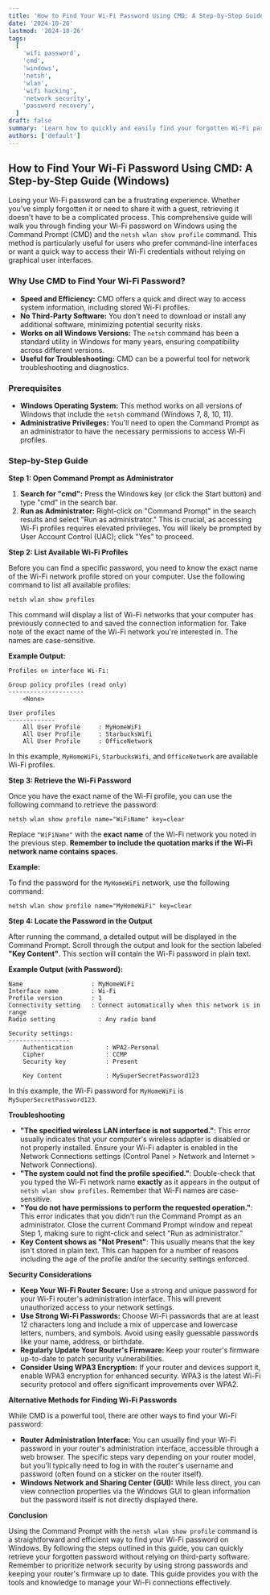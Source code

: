 ```yaml
---
title: 'How to Find Your Wi-Fi Password Using CMD: A Step-by-Step Guide (Windows)'
date: '2024-10-26'
lastmod: '2024-10-26'
tags:
  [
    'wifi password',
    'cmd',
    'windows',
    'netsh',
    'wlan',
    'wifi hacking',
    'network security',
    'password recovery',
  ]
draft: false
summary: 'Learn how to quickly and easily find your forgotten Wi-Fi password on Windows using the Command Prompt (CMD) with the netsh wlan show profile command. This guide provides a step-by-step walkthrough with code examples.'
authors: ['default']
---
```


## How to Find Your Wi-Fi Password Using CMD: A Step-by-Step Guide (Windows)

Losing your Wi-Fi password can be a frustrating experience. Whether you've simply forgotten it or need to share it with a guest, retrieving it doesn't have to be a complicated process. This comprehensive guide will walk you through finding your Wi-Fi password on Windows using the Command Prompt (CMD) and the `netsh wlan show profile` command. This method is particularly useful for users who prefer command-line interfaces or want a quick way to access their Wi-Fi credentials without relying on graphical user interfaces.

### Why Use CMD to Find Your Wi-Fi Password?

- **Speed and Efficiency:** CMD offers a quick and direct way to access system information, including stored Wi-Fi profiles.
- **No Third-Party Software:** You don't need to download or install any additional software, minimizing potential security risks.
- **Works on all Windows Versions:** The `netsh` command has been a standard utility in Windows for many years, ensuring compatibility across different versions.
- **Useful for Troubleshooting:** CMD can be a powerful tool for network troubleshooting and diagnostics.

### Prerequisites

- **Windows Operating System:** This method works on all versions of Windows that include the `netsh` command (Windows 7, 8, 10, 11).
- **Administrative Privileges:** You'll need to open the Command Prompt as an administrator to have the necessary permissions to access Wi-Fi profiles.

### Step-by-Step Guide

**Step 1: Open Command Prompt as Administrator**

1.  **Search for "cmd":** Press the Windows key (or click the Start button) and type "cmd" in the search bar.
2.  **Run as Administrator:** Right-click on "Command Prompt" in the search results and select "Run as administrator." This is crucial, as accessing Wi-Fi profiles requires elevated privileges. You will likely be prompted by User Account Control (UAC); click "Yes" to proceed.

**Step 2: List Available Wi-Fi Profiles**

Before you can find a specific password, you need to know the exact name of the Wi-Fi network profile stored on your computer. Use the following command to list all available profiles:

```plaintext
netsh wlan show profiles
```

This command will display a list of Wi-Fi networks that your computer has previously connected to and saved the connection information for. Take note of the exact name of the Wi-Fi network you're interested in. The names are case-sensitive.

**Example Output:**

```
Profiles on interface Wi-Fi:

Group policy profiles (read only)
---------------------
    <None>

User profiles
-------------
    All User Profile     : MyHomeWiFi
    All User Profile     : StarbucksWifi
    All User Profile     : OfficeNetwork
```

In this example, `MyHomeWiFi`, `StarbucksWifi`, and `OfficeNetwork` are available Wi-Fi profiles.

**Step 3: Retrieve the Wi-Fi Password**

Once you have the exact name of the Wi-Fi profile, you can use the following command to retrieve the password:

```plaintext
netsh wlan show profile name="WiFiName" key=clear
```

Replace `"WiFiName"` with the **exact name** of the Wi-Fi network you noted in the previous step. **Remember to include the quotation marks if the Wi-Fi network name contains spaces.**

**Example:**

To find the password for the `MyHomeWiFi` network, use the following command:

```plaintext
netsh wlan show profile name="MyHomeWiFi" key=clear
```

**Step 4: Locate the Password in the Output**

After running the command, a detailed output will be displayed in the Command Prompt. Scroll through the output and look for the section labeled **"Key Content"**. This section will contain the Wi-Fi password in plain text.

**Example Output (with Password):**

```
Name                   : MyHomeWiFi
Interface name         : Wi-Fi
Profile version        : 1
Connectivity setting   : Connect automatically when this network is in range
Radio setting            : Any radio band

Security settings:
-----------------
    Authentication         : WPA2-Personal
    Cipher                 : CCMP
    Security key           : Present

    Key Content            : MySuperSecretPassword123
```

In this example, the Wi-Fi password for `MyHomeWiFi` is `MySuperSecretPassword123`.

**Troubleshooting**

- **"The specified wireless LAN interface is not supported."**: This error usually indicates that your computer's wireless adapter is disabled or not properly installed. Ensure your Wi-Fi adapter is enabled in the Network Connections settings (Control Panel > Network and Internet > Network Connections).
- **"The system could not find the profile specified."**: Double-check that you typed the Wi-Fi network name **exactly** as it appears in the output of `netsh wlan show profiles`. Remember that Wi-Fi names are case-sensitive.
- **"You do not have permissions to perform the requested operation."**: This error indicates that you didn't run the Command Prompt as an administrator. Close the current Command Prompt window and repeat Step 1, making sure to right-click and select "Run as administrator."
- **Key Content shows as "Not Present"**: This usually means that the key isn't stored in plain text. This can happen for a number of reasons including the age of the profile and/or the security settings enforced.

**Security Considerations**

- **Keep Your Wi-Fi Router Secure:** Use a strong and unique password for your Wi-Fi router's administration interface. This will prevent unauthorized access to your network settings.
- **Use Strong Wi-Fi Passwords:** Choose Wi-Fi passwords that are at least 12 characters long and include a mix of uppercase and lowercase letters, numbers, and symbols. Avoid using easily guessable passwords like your name, address, or birthdate.
- **Regularly Update Your Router's Firmware:** Keep your router's firmware up-to-date to patch security vulnerabilities.
- **Consider Using WPA3 Encryption:** If your router and devices support it, enable WPA3 encryption for enhanced security. WPA3 is the latest Wi-Fi security protocol and offers significant improvements over WPA2.

**Alternative Methods for Finding Wi-Fi Passwords**

While CMD is a powerful tool, there are other ways to find your Wi-Fi password:

- **Router Administration Interface:** You can usually find your Wi-Fi password in your router's administration interface, accessible through a web browser. The specific steps vary depending on your router model, but you'll typically need to log in with the router's username and password (often found on a sticker on the router itself).
- **Windows Network and Sharing Center (GUI):** While less direct, you can view connection properties via the Windows GUI to glean information but the password itself is not directly displayed there.

**Conclusion**

Using the Command Prompt with the `netsh wlan show profile` command is a straightforward and efficient way to find your Wi-Fi password on Windows. By following the steps outlined in this guide, you can quickly retrieve your forgotten password without relying on third-party software. Remember to prioritize network security by using strong passwords and keeping your router's firmware up to date. This guide provides you with the tools and knowledge to manage your Wi-Fi connections effectively.
